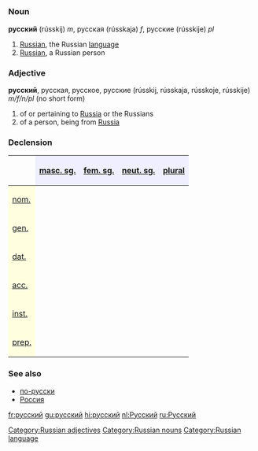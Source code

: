 =={{ru}}==
[[Category:Russian adjectives]]
[[Category:Russian nouns]]
[[Category:Russian language]]
===Noun===
'''русский''' (rússkij) ''m'', русская (rússkaja) ''f'', русские (rússkije) ''pl''
# [[Russian]], the Russian [[language]]
# [[Russian]], a Russian person

===Adjective===
'''русский''', русская, русское, русские (rússkij, rússkaja, rússkoje, rússkije) ''m/f/n/pl'' (no short form)

#of or pertaining to [[Russia]] or the Russians
#of a person, being from [[Russia]]

===Declension===
{| border="1" cellpadding="4" cellspacing="0"
!
! style="background-color: #EFEFFF" align="center"|[[masculine|masc. sg.]]
! style="background-color: #EFEFFF" align="center"|[[feminine|fem. sg.]]
! style="background-color: #EFEFFF" align="center"|[[neuter|neut. sg.]]
! style="background-color: #EFEFFF" align="center"|[[plural]]
|-
! style="background-color: #FFFFE0" align="left"|[[nominative case|nom.]]
| align="center"|{{RUchar|ру́сский}}
| align="center"|{{RUchar|ру́сская}}
| align="center"|{{RUchar|ру́сское}}
| align="center"|{{RUchar|ру́сские}}
|-
! style="background-color: #FFFFE0" align="left"|[[genitive case|gen.]]
| align="center"|{{RUchar|ру́сского}}
| align="center"|{{RUchar|ру́сской}}
| align="center"|{{RUchar|ру́сского}}
| align="center"|{{RUchar|ру́сских}}
|-
! style="background-color: #FFFFE0" align="left"|[[dative case|dat.]]
| align="center"|{{RUchar|ру́сскому}}
| align="center"|{{RUchar|ру́сской}}
| align="center"|{{RUchar|ру́сскому}}
| align="center"|{{RUchar|ру́сским}}
|-
! style="background-color: #FFFFE0" align="left"|[[accusative case|acc.]]
| align="center"|{{RUchar|ру́сский,</br>ру́сского}}
| align="center"|{{RUchar|ру́сскую}}
| align="center"|{{RUchar|ру́сское}}
| align="center"|{{RUchar|ру́сские,</br>ру́сских}}
|-
! style="background-color: #FFFFE0" align="left"|[[instrumental case|inst.]]
| align="center"|{{RUchar|ру́сским}}
| align="center"|{{RUchar|ру́сской,</br>ру́сскою}}
| align="center"|{{RUchar|ру́сским}}
| align="center"|{{RUchar|ру́сскими}}
|-
! style="background-color: #FFFFE0" align="left"|[[prepositional case|prep.]]
| align="center"|{{RUchar|о ру́сском}}
| align="center"|{{RUchar|о ру́сской}}
| align="center"|{{RUchar|о ру́сском}}
| align="center"|{{RUchar|о ру́сских}}
|}

===See also===
*[[по-русски]]
*[[Россия]]

[[fr:русский]]
[[gu:русский]]
[[hi:русский]]
[[nl:Русский]]
[[ru:Русский]]